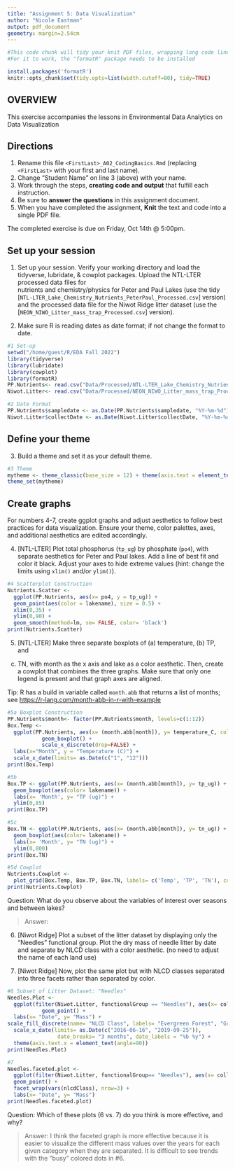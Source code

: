 ```yaml
---
title: "Assignment 5: Data Visualization"
author: "Nicole Eastman"
output: pdf_document
geometry: margin=2.54cm
---
```


```r
#This code chunk will tidy your knit PDF files, wrapping long code lines
#For it to work, the "formatR" package needs to be installed

install.packages('formatR')
knitr::opts_chunk$set(tidy.opts=list(width.cutoff=80), tidy=TRUE)
```

## OVERVIEW

This exercise accompanies the lessons in Environmental Data Analytics on Data Visualization 

## Directions
1. Rename this file `<FirstLast>_A02_CodingBasics.Rmd` (replacing `<FirstLast>` with your first and last name).
2. Change "Student Name" on line 3 (above) with your name.
3. Work through the steps, **creating code and output** that fulfill each instruction.
4. Be sure to **answer the questions** in this assignment document.
5. When you have completed the assignment, **Knit** the text and code into a single PDF file.

The completed exercise is due on Friday, Oct 14th @ 5:00pm.



## Set up your session 
1. Set up your session. Verify your working directory and load the tidyverse, 
lubridate, & cowplot packages. Upload the NTL-LTER processed data files for  
nutrients and chemistry/physics for Peter and Paul Lakes (use the tidy 
[`NTL-LTER_Lake_Chemistry_Nutrients_PeterPaul_Processed.csv`] version) and 
the processed data file for the Niwot Ridge litter dataset (use the
[`NEON_NIWO_Litter_mass_trap_Processed.csv`] version). 

2. Make sure R is reading dates as date format; if not change the format to date.

```r
#1 Set-up
setwd("/home/guest/R/EDA Fall 2022")
library(tidyverse)
library(lubridate)
library(cowplot)
library(formatR)
PP.Nutrients<- read.csv("Data/Processed/NTL-LTER_Lake_Chemistry_Nutrients_PeterPaul_Processed.csv")
Niwot.Litter<- read.csv("Data/Processed/NEON_NIWO_Litter_mass_trap_Processed.csv")

#2 Date Format
PP.Nutrients$sampledate <- as.Date(PP.Nutrients$sampledate, "%Y-%m-%d")
Niwot.Litter$collectDate <- as.Date(Niwot.Litter$collectDate, "%Y-%m-%d")

```
## Define your theme
3. Build a theme and set it as your default theme.

```r
#3 Theme
mytheme <- theme_classic(base_size = 12) + theme(axis.text = element_text(color = "black"), legend.position = "top")
theme_set(mytheme)

```

## Create graphs
For numbers 4-7, create ggplot graphs and adjust aesthetics to follow best 
practices for data visualization. Ensure your theme, color palettes, axes, 
and additional aesthetics are edited accordingly.

4. [NTL-LTER] Plot total phosphorus (`tp_ug`) by phosphate (`po4`), with 
separate aesthetics for Peter and Paul lakes. Add a line of best fit and 
color it black. Adjust your axes to hide extreme values (hint: change the 
limits using `xlim()` and/or `ylim()`).

```r
#4 Scatterplot Construction
Nutrients.Scatter <- 
  ggplot(PP.Nutrients, aes(x= po4, y = tp_ug)) + 
  geom_point(aes(color = lakename), size = 0.5) +
  xlim(0,35) +
  ylim(0,90) +
  geom_smooth(method=lm, se= FALSE, color= 'black')
print(Nutrients.Scatter)

```


5. [NTL-LTER] Make three separate boxplots of (a) temperature, (b) TP, and 
(c) TN, with month as the x axis and lake as a color aesthetic. Then, create 
a cowplot that combines the three graphs. Make sure that only one legend is 
present and that graph axes are aligned. 

Tip: R has a build in variable called `month.abb` that returns a list of months;
see <https://r-lang.com/month-abb-in-r-with-example>

```r
#5a Boxplot Construction
PP.Nutrients$month<- factor(PP.Nutrients$month, levels=c(1:12))
Box.Temp <- 
  ggplot(PP.Nutrients, aes(x= (month.abb[month]), y= temperature_C, color= lakename)) +
           geom_boxplot() +
           scale_x_discrete(drop=FALSE) +
  labs(x="Month", y = "Temperature (C)") +
  scale_x_date(limits= as.Date(c("1", "12")))
print(Box.Temp)

#5b
Box.TP <- ggplot(PP.Nutrients, aes(x= (month.abb[month]), y= tp_ug)) +
  geom_boxplot(aes(color= lakename)) +
  labs(x= 'Month', y= "TP (ug)") +
  ylim(0,85)
print(Box.TP)

#5c
Box.TN <- ggplot(PP.Nutrients, aes(x= (month.abb[month]), y= tn_ug)) +
  geom_boxplot(aes(color= lakename)) +
  labs(x= 'Month', y= "TN (ug)") +
  ylim(0,800)
print(Box.TN)

#5d Cowplot
Nutrients.Cowplot <- 
  plot_grid(Box.Temp, Box.TP, Box.TN, labels= c('Temp', 'TP', 'TN'), common.legend= TRUE)
print(Nutrients.Cowplot)

```

Question: What do you observe about the variables of interest over seasons 
and between lakes? 

> Answer: 

6. [Niwot Ridge] Plot a subset of the litter dataset by displaying only the 
"Needles" functional group. Plot the dry mass of needle litter by date and 
separate by NLCD class with a color aesthetic. (no need to adjust the name 
of each land use)

7. [Niwot Ridge] Now, plot the same plot but with NLCD classes separated into 
three facets rather than separated by color. 

```r
#6 Subset of Litter Dataset: "Needles"
Needles.Plot <-
  ggplot(filter(Niwot.Litter, functionalGroup == "Needles"), aes(x= collectDate, y= dryMass, color= nlcdClass)) +
           geom_point() + 
  labs(x= "Date", y= "Mass") +
scale_fill_discrete(name= "NLCD Class", labels= "Evergreen Forest", "Grassland Herbaceuous", "Shrub Scrub" ) +
  scale_x_date(limits= as.Date(c("2016-06-16", "2019-09-25")),
                date_breaks= "3 months", date_labels = "%b %y") +
  theme(axis.text.x = element_text(angle=90))
print(Needles.Plot)

#7
Needles.faceted.plot <- 
  ggplot(filter(Niwot.Litter, functionalGroup== "Needles"), aes(x= collectDate, y= dryMass)) +
  geom_point() +
  facet_wrap(vars(nlcdClass), nrow=3) +
  labs(x= "Date", y= "Mass")
print(Needles.faceted.plot)

```
Question: Which of these plots (6 vs. 7) do you think is more effective, and why? 

> Answer: I think the faceted graph is more effective because it is easier to visualize the different mass values over the years for each given category when they are separated. It is difficult to see trends with the "busy" colored dots in #6.